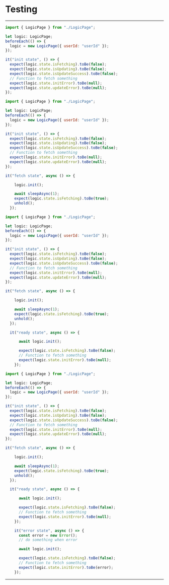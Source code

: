 
# Testing

---

<CodeSurferLayout>

```js title="Test"
import { LogicPage } from "./LogicPage";

let logic: LogicPage;
beforeEach(() => {
  logic = new LogicPage({ userId: "userId" });
});

it("init state", () => {
  expect(logic.state.isFetching).toBe(false);
  expect(logic.state.isUpdating).toBe(false);
  expect(logic.state.isUpdateSuccess).toBe(false);
  // Function to fetch something
  expect(logic.state.initError).toBe(null);
  expect(logic.state.updateError).toBe(null);
});
```

```js title="Test"
import { LogicPage } from "./LogicPage";

let logic: LogicPage;
beforeEach(() => {
  logic = new LogicPage({ userId: "userId" });
});

it("init state", () => {
  expect(logic.state.isFetching).toBe(false);
  expect(logic.state.isUpdating).toBe(false);
  expect(logic.state.isUpdateSuccess).toBe(false);
  // Function to fetch something
  expect(logic.state.initError).toBe(null);
  expect(logic.state.updateError).toBe(null);
});

it("fetch state", async () => {

    logic.init();

    await sleepAsync(1);
    expect(logic.state.isFetching).toBe(true);
    unhold();
  });
```

```js title="Test"
import { LogicPage } from "./LogicPage";

let logic: LogicPage;
beforeEach(() => {
  logic = new LogicPage({ userId: "userId" });
});

it("init state", () => {
  expect(logic.state.isFetching).toBe(false);
  expect(logic.state.isUpdating).toBe(false);
  expect(logic.state.isUpdateSuccess).toBe(false);
  // Function to fetch something
  expect(logic.state.initError).toBe(null);
  expect(logic.state.updateError).toBe(null);
});

it("fetch state", async () => {

    logic.init();

    await sleepAsync(1);
    expect(logic.state.isFetching).toBe(true);
    unhold();
  });

  it("ready state", async () => {

      await logic.init();

      expect(logic.state.isFetching).toBe(false);
      // Function to fetch something
      expect(logic.state.initError).toBe(null);
    });
```

```js title="Test"
import { LogicPage } from "./LogicPage";

let logic: LogicPage;
beforeEach(() => {
  logic = new LogicPage({ userId: "userId" });
});

it("init state", () => {
  expect(logic.state.isFetching).toBe(false);
  expect(logic.state.isUpdating).toBe(false);
  expect(logic.state.isUpdateSuccess).toBe(false);
  // Function to fetch something
  expect(logic.state.initError).toBe(null);
  expect(logic.state.updateError).toBe(null);
});

it("fetch state", async () => {

    logic.init();

    await sleepAsync(1);
    expect(logic.state.isFetching).toBe(true);
    unhold();
  });

  it("ready state", async () => {

      await logic.init();

      expect(logic.state.isFetching).toBe(false);
      // Function to fetch something
      expect(logic.state.initError).toBe(null);
    });

    it("error state", async () => {
      const error = new Error();
      // do something when error

      await logic.init();

      expect(logic.state.isFetching).toBe(false);
      // Function to fetch something
      expect(logic.state.initError).toBe(error);
    });
```

</CodeSurferLayout>

---